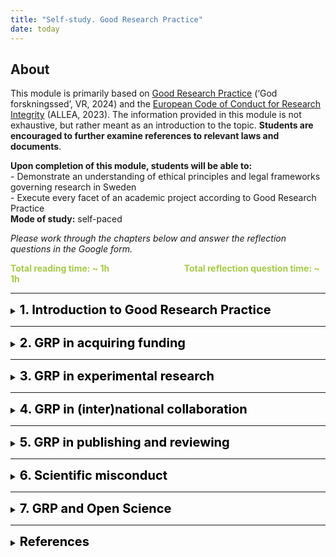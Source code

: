 ```yaml
---
title: "Self-study. Good Research Practice"
date: today
---
```



::: {.callout-note icon=false}

## About

This module is primarily based on [Good Research Practice](https://www.vr.se/uppdrag/etik/god-forskningssed---ny-utgava.html) ('God forskningssed', VR, 2024) and the [European Code of Conduct for Research Integrity](https://allea.org/wp-content/uploads/2023/06/European-Code-of-Conduct-Revised-Edition-2023.pdf) (ALLEA, 2023). The information provided in this module is not exhaustive, but rather meant as an introduction to the topic. **Students are encouraged to further examine references to relevant laws and documents**. 

**Upon completion of this module, students will be able to:**   
- Demonstrate an understanding of ethical principles and legal frameworks governing research in Sweden  
- Execute every facet of an academic project according to Good Research Practice     
**Mode of study:** self-paced  

*Please work through the chapters below and answer the reflection questions in the Google form.* 
  
<span style="color: #A7C947;">**Total reading time: ~ 1h  <span>&nbsp;&nbsp;&nbsp;&nbsp;&nbsp;&nbsp;&nbsp;&nbsp;&nbsp;&nbsp;&nbsp;&nbsp;&nbsp;&nbsp;&nbsp;&nbsp;&nbsp;&nbsp;&nbsp;&nbsp;&nbsp;&nbsp;&nbsp;&nbsp;&nbsp;&nbsp;&nbsp;&nbsp;&nbsp;&nbsp;&nbsp;&nbsp;&nbsp;&nbsp;</span> Total reflection question time: ~ 1h ** </span>


:::  

---  
  
<details>
<summary><span style="font-size: 20px; font-weight: bold; color: black;">1.	Introduction to Good Research Practice</span></summary>
<br> 
<span style="color: #A7C947;">**Reading time: 5 min  <span>&nbsp;&nbsp;&nbsp;&nbsp;&nbsp;&nbsp;&nbsp;&nbsp;&nbsp;&nbsp;&nbsp;&nbsp;&nbsp;&nbsp;&nbsp;&nbsp;&nbsp;&nbsp;&nbsp;&nbsp;&nbsp;&nbsp;&nbsp;&nbsp;&nbsp;&nbsp;&nbsp;&nbsp;&nbsp;&nbsp;&nbsp;&nbsp;&nbsp;&nbsp;</span> Reflection question #: 1, 2** </span>

Good research practice (GRP) is defined as “**the collective ethical criteria on how good research should be conducted**” [(VR, 2024)](https://www.vr.se/uppdrag/etik/god-forskningssed---ny-utgava.html), and encompasses a range of ethical standards and guidelines that govern the conduct of research across disciplines. Adhering to GRP while conducting research is crucial, as it ensures the credibility and reliability of research findings, fosters the public’s trust in science, upholds the ethical treatment of research subjects, and respects the broader societal impact of scholarly work. Thus, conducting high quality research requires adherence to GRP [(VR, 2024)](https://www.vr.se/uppdrag/etik/god-forskningssed---ny-utgava.html).

In Sweden, the responsibility of researchers to follow GRP is enshrined in **national legislation**, such as:  

- [Law 2019:504. the Act on Responsibility for Good Research Practice and the Examination of Research Misconduct ('lagen om ansvar för god forskningssed och prövning av oredlighet i forskning')](https://www.riksdagen.se/sv/dokument-och-lagar/dokument/svensk-forfattningssamling/lag-2019504-om-ansvar-for-god-forskningssed-och_sfs-2019-504/)  

Swedish researchers must also comply with a set of **well-established research integrity and ethics guidelines**, most notably:  

- [Good Research Practice ('God Forskningssed')](https://www.vr.se/uppdrag/etik/god-forskningssed---ny-utgava.html)  
- [The European Code of Conduct for Research Integrity](https://allea.org/wp-content/uploads/2023/06/European-Code-of-Conduct-Revised-Edition-2023.pdf)  

and also **documents** such as:  

- [the Declaration of Helsinki](https://www.wma.net/policies-post/wma-declaration-of-helsinki/)  
- [the Nagoya Protocol](https://www.cbd.int/abs/text/default.shtml)

Finally, many research institutions have formulated **codes of conducts** they expect all employees to adhere to, for example:  

- [SciLifeLabs code of conduct](https://www.scilifelab.se/code-of-conduct/)   

**Adhering to GRP as a researcher means not only refraining from violating these laws and guidelines, but also practicing research with a keen awareness of applicable regulations, as well as relying on personal moral judgement.**   

<img src="img/GRPQ1.png" alt="Q1" height="70">  


The responsibility for upholding GRP is shared by all actors in research performing organizations. On a higher level, it is up to the research performing organization to create a good research environment, for example by ([SUHF, 2023](https://suhf.se/app/uploads/2023/09/REK-2020-3-REV-Vagledning-for-larosatens-arbete-med-att-forebygga-hantera-och-folja-upp-misstankar-om-avvikelser-fran-god-forskningssed-REVIDERAD-2023.pdf)): 

-	Training and mentoring in GRP 
-	Supporting functions (e.g. by producing guidelines)
-	Infrastructure and (technical) support (e.g. by setting up clear procedures)
-	Incentive structures (e.g. by rewarding adherence to GRP) 

It is also the responsibility of the research performing organization to ensure academic freedom for individual researchers, a protection that is enshrined in Swedish law ([Law 1992:1434. The higher education act ('Högskolelag')](https://www.riksdagen.se/sv/dokument-och-lagar/dokument/svensk-forfattningssamling/hogskolelag-19921434_sfs-1992-1434/)). However, this academic freedom comes with the responsibility for individual researchers to uphold research integrity ([Section 4 of Law 2019:504](https://www.riksdagen.se/sv/dokument-och-lagar/dokument/svensk-forfattningssamling/lag-2019504-om-ansvar-for-god-forskningssed-och_sfs-2019-504/)). GRP is not uniform across all fields; ethical considerations and legal requirements may vary depending on the subject area. **It is thus the researchers own responsibility to ensure familiarity with regulations and guidelines, continuously update knowledge when changes occur, and understand how these principles are applied in specific research areas.**   
   
<img src="img/GRPQ2.png" alt="Q1" height="70">    
  
You as a researcher must have:   
  
-	good knowledge of the framework and starting points for GRP  
-	the ability to apply principles and rules in practice and with regard to various legitimate interests and demands   
-	good professional judgement   
-	good research habits   
-	the ability to resist temptations and undue influence   
-	the ability to handle ethical challenges  

  
*The following chapters will outline how to follow GRP throughout an academic project, from acquiring funding, to the experimental phase, to collaborating (inter)nationally, to publishing and reviewing. Chapter 6 covers research misconduct and outlines the procedure following a misconduct accusation, and final Chapter 7 delves in to how GRP relates to Open Science principles* 
</details>
  
---    
  
<details>
<summary><span style="font-size: 20px; font-weight: bold; color: black;">2. GRP in acquiring funding</span></summary>
<br> 
<span style="color: #A7C947;">**Reading time: 2 min  <span>&nbsp;&nbsp;&nbsp;&nbsp;&nbsp;&nbsp;&nbsp;&nbsp;&nbsp;&nbsp;&nbsp;&nbsp;&nbsp;&nbsp;&nbsp;&nbsp;&nbsp;&nbsp;&nbsp;&nbsp;&nbsp;&nbsp;&nbsp;&nbsp;&nbsp;&nbsp;&nbsp;&nbsp;&nbsp;&nbsp;&nbsp;&nbsp;&nbsp;&nbsp;</span> Reflection question #: 3** </span>  
  
GRP extends to the **responsible and ethical use of research funding and resources**. Researchers must strive to:  

- maximize the value of research while minimizing waste of time and resources      
- avoid unnecessary harm, risk, or suffering  

Funding applications should clearly demonstrate how the proposed research has the potential to generate valuable knowledge and/or societal benefit. Conducting research with no such potential is inconsistent with GRP.  
  
<img src="img/GRPQ3.png" alt="Q1" height="70">    
      
When applying for grants, such as those offered by e.g. [the Swedish Research Council (Vetenskapsrådet)](https://www.vr.se), [Horizon Europe](https://research-and-innovation.ec.europa.eu/funding/funding-opportunities/funding-programmes-and-open-calls/horizon-europe_en), and [the ERC](https://erc.europa.eu/apply-grant), researchers must reflect on ethical aspects early in the planning phase of their projects. Applications must address both **legal requirements** and **broader ethical considerations**. This includes:  

- identifying potential ethical challenges
- describing how ethical issues will be managed
- describing how compliance with relevant regulations will be ensured
- justifying why the research should be conducted   

See e.g. [VR 'Conducting ethical research'](https://www.vr.se/english/applying-for-funding/requirements-terms-and-conditions/conducting-ethical-research.html), [Horizon Europe 'Ethics self-assessment guide'](https://ec.europa.eu/info/funding-tenders/opportunities/docs/2021-2027/common/guidance/how-to-complete-your-ethics-self-assessment_en.pdf), and [ERC 'Ethics guidance'](https://erc.europa.eu/manage-your-project/ethics-guidance) for requirements surrounding ethical reflections in grant proposals.     
  
**In summary: adherence to ethical standards in funding applications is essential for fostering trust and accountability in research. By addressing ethical issues transparently and comprehensively, researchers contribute to the responsible use of funding and uphold the integrity of the research process.** 
    
</details>  
  
---  

<details>
<summary><span style="font-size: 20px; font-weight: bold; color: black;">3. GRP in experimental research </span></summary>
<br>
<span style="color: #A7C947;">**Reading time: 15 min  <span>&nbsp;&nbsp;&nbsp;&nbsp;&nbsp;&nbsp;&nbsp;&nbsp;&nbsp;&nbsp;&nbsp;&nbsp;&nbsp;&nbsp;&nbsp;&nbsp;&nbsp;&nbsp;&nbsp;&nbsp;&nbsp;&nbsp;&nbsp;&nbsp;&nbsp;&nbsp;&nbsp;&nbsp;&nbsp;&nbsp;&nbsp;&nbsp;&nbsp;&nbsp;</span> Reflection question #: 4, 5** </span> 
<br>  

Conducting experiments ethically and responsibly is a cornerstone of GRP. The [ALLEA Code](https://allea.org/wp-content/uploads/2023/06/European-Code-of-Conduct-Revised-Edition-2023.pdf) specifies **four fundamental principles** as the basis for how all research -regardless of discipline- should be conducted: 

- **Reliability** in ensuring the quality of research, reflected in the design, methodology, analysis, and use of resources  
- **Honesty** in developing, undertaking, reviewing, reporting, and communicating research in a transparent, fair, full, and unbiased way  
- **Respect** for colleagues, research participants, research subjects, society, ecosystems, cultural heritage, and the environment  
- **Accountability** for the research from idea to publication, for its management and organisation, for training, supervision, and mentoring, and for its wider societal impacts  
  
<img src="img/GRPQ4.png" alt="Q1" height="70">  
   
When conducting research according to these fundamental principles, researchers must always balance various **legitimate interests** ([VR, 2024](https://www.vr.se/uppdrag/etik/god-forskningssed---ny-utgava.html)):   
  
-	the pursuit of valuable knowledge  
-	the protection of those affected by research  
-	the promotion of openness and transparency  
-	the maintenance of trust in the research process   
  
Among these, the protection interest - safeguarding the health, safety, and well-being of not only research participants, but everyone who is affected by research in various ways - **ALWAYS** take precedence over all other considerations.   
Direct risks associated with research include physical interventions (e.g., surgical procedures, drug administration), methods causing psychological distress, and improper handling of sensitive materials or information. **All researchers must be aware of these risks and mitigate them in any way possible.** 
  
<img src="img/GRPQ5.png" alt="Q1" height="70">  
  

*Apart from these general foundations of GPR in conducting research, there are several special areas of ethical interest, that will be discussed in the following subchapters.* 


<details>
<summary><span style="font-size: 18px; font-weight: bold; color: #491F53;">Research involving humans</span></summary>   
     
Research involving humans can take various forms, such as interviews, observations, interventions, experiments, or the collection and processing of data (e.g. personal data). Regardless of its nature, **all such research must strictly adhere to ethical principles and undergo some form of ethical review**. 

A fundamental framework for ethical considerations in research involving humans is based on the **four principles of medical ethics**:  


1. To do good  
2. To do no harm   
3. To respect self-determination (autonomy, informed consent)  
4. To uphold justice

  
Further essential guidelines for conducting ethical human research are provided in [the Declaration of Helsinki](https://www.wma.net/policies-post/wma-declaration-of-helsinki/) and the [Swedish Ethical Review Act](https://www.riksdagen.se/sv/dokument-och-lagar/dokument/svensk-forfattningssamling/lag-2003460-om-etikprovning-av-forskning-som_sfs-2003-460/) (2003:460 'Om etikprövning av forskning som avser människor'). 

Clinical studies in Sweden are regulated under [EU Regulation 536/2014](https://eur-lex.europa.eu/legal-content/EN/TXT/?uri=CELEX:02014R0536-20221205). Clinical studies funded by certain agencies (e.g. VR) must be registered in public study registries or databases, such as [ClinicalTrials.gov](https://clinicaltrials.gov) or [Researchweb](https://www.researchweb.org/is). Additionally, clinical research projects that involve exposing participants to ionizing radiation require approval from a local radiation protection committee, in accordance with the Swedish Radiation Safety Authority’s regulations (‘Strålsäkerhetsmyndigheten’, [SSMFS 2018:1](https://www.stralsakerhetsmyndigheten.se/publikationer/foreskrifter/ssmfs-2018/ssmfs-20181/)). 

For other studies involving humans, researchers must seek ethical approval from the [Swedish Ethical Review Authority](https://etikprovningsmyndigheten.se) ('Etikprövningsmyndigheten'). The Ethical Review Authority has provided [an overview](https://etikprovningsmyndigheten.se/wp-content/uploads/2023/12/Vagledning-om-etikprovning-EPM.pdf) of relevant legislation, how it should be applied when planning and conducting research involving humans, and for what kind of research ethical permission needs to be sought. If The Ethical Review Authority issues an unfavorable decision, it can be appealed to the [Ethics Review Appeals Board](https://www.onep.se/en/) ('Överklagandenämnden för etikprövning'). 

To gain access to human samples for research, not only an approved ethics application is required, but also a [biobank application](https://biobanksverige.se) in accordance with the [Biobank Act](https://www.riksdagen.se/sv/dokument-och-lagar/dokument/svensk-forfattningssamling/biobankslag-202338_sfs-2023-38/) (2023:38, 'Biobankslag').
 
</details>  

<details>
<summary><span style="font-size: 18px; font-weight: bold; color: #491F53;">Research involving animals</span></summary>    
  
Research involving laboratory animals is regulated by multiple guidelines that researchers must adhere to, including:  
- [the Animal Welfare Act](https://www.riksdagen.se/sv/dokument-och-lagar/dokument/svensk-forfattningssamling/djurskyddslag-20181192_sfs-2018-1192/) (2018:1192 ‘Djurskyddslag’)  
- [the Animal Welfare Ordinance](https://www.riksdagen.se/sv/dokument-och-lagar/dokument/svensk-forfattningssamling/djurskyddsforordning-201966_sfs-2019-66/) (2019:66, ‘Djurskyddsförordning’)  
- [regulations from the Swedish Board of Agriculture](https://lagen.nu/sjvfs/2019:9) (SJVFS 2019:9)  
Only animals specifically bred for research purposes (destination breeding) are permitted for use.  
   
Before conducting animal experiments, researchers are required to obtain **ethical approval** from a regional **animal experimentation ethics committee**, via submitting an application at an [e-service](https://jordbruksverket.se/e-tjanster-databaser-och-appar/e-tjanster-och-databaser-djur/etiskt-godkannande-av-djurforsok) provided by the Swedish Board of Agriculture (Jordbruksverket). Upon obtainment of a license, experiments may only be executed by staff/researchers that have the **necessary formal training** in Laboratory Animal Science (LAS).  
  
As outlined by the [Swedish 3R center](https://jordbruksverket.se/djur/ovriga-djur/forsoksdjur-och-djurforsok/sveriges-3r-center), experiments involving animals must comply with the 3Rs principle:  
  
-	**Replace** animal use where possible  
-	**Reduce** the number of animals used  
-	**Refine** methods to minimize suffering  
  
Researchers must design experiments to ensure animal welfare. The international [PREPARE](https://norecopa.no/PREPARE) and [ARRIVE](https://arriveguidelines.org) guidelines are useful resources for planning, designing, and conducting animal experiments according to GRP.   

</details>  

<details>
<summary><span style="font-size: 18px; font-weight: bold; color: #491F53;">Genetic engineering</span></summary>   
For research involving genetic engineering, adherence to stringent safety, ethical, and environmental standards is needed. Relevant Swedish laws include:  

-	[2006:351 on Genetic Integrity etc. ](https://www.riksdagen.se/sv/dokument-och-lagar/dokument/svensk-forfattningssamling/lag-2006351-om-genetisk-integritet-m.m_sfs-2006-351/) 'Om genetisk integritet m.m.'  
-	[2002:1086 on the Release of Genetically Modified Organisms into the Environment](https://www.riksdagen.se/sv/dokument-och-lagar/dokument/svensk-forfattningssamling/forordning-20021086-om-utsattning-av-genetiskt_sfs-2002-1086/) 'Om utsättning av genetiskt modifierade organismer i miljön'   
-	[2000:271 on the Contained Use of Genetically Modified Organisms](https://www.riksdagen.se/sv/dokument-och-lagar/dokument/svensk-forfattningssamling/forordning-2000271-om-innesluten-anvandning-av_sfs-2000-271/) 'Om innesluten användning av genetiskt modifierade organismer'
-	[DS2000:61 the Swedish Environmental Code](https://www.government.se/legal-documents/2000/08/ds-200061/) 
  
See the [Swedish Board of Agriculture](https://jordbruksverket.se/languages/english/swedish-board-of-agriculture) ('Jordbruksverket'), the [Medical Products Agency](https://www.lakemedelsverket.se/en) ('Läkemedelsverket'), [the Swedish Work Environment Authority](https://www.av.se/om-oss/) ('Arbetsmiljöverket'), the [Gene Technology Advisory Board](https://www.genteknik.se) ('Gentekniknämnden') and the [National Council on Medical Ethics](https://smer.se/en/english-start/) ('Statens medicinsk-etiska råd') for more information. 

</details> 
<details>
<summary><span style="font-size: 18px; font-weight: bold; color: #491F53;">Development/use of certain types of technology</span></summary>     
The development and application of certain technologies come with specific risks and ethical challenges. A common issue with emerging technologies is that their **rapid advancement and dissemination can sometimes overshadow important ethical discussions**. Therefore, researchers involved in developing new technologies should carefully consider additional ethical questions, as outlined in [VR, 2024](https://www.vr.se/uppdrag/etik/god-forskningssed---ny-utgava.html).

</details> 

<details>
<summary><span style="font-size: 18px; font-weight: bold; color: #491F53;">Dual-use items</span></summary>     
Products, technology and information that can have both **civilian and military** uses are called dual-use items, or ‘produkter med dubbla användningsområden’ (PDA). To prevent **misuse** of these items, compliance with European ([EU 2021/821](https://eur-lex.europa.eu/eli/reg/2021/821/oj/eng), [EU 2021/1700](https://eur-lex.europa.eu/eli/reco/2021/1700/oj/eng)) and Swedish ([Act 2000:1064](https://www.riksdagen.se/sv/dokument-och-lagar/dokument/svensk-forfattningssamling/lag-20001064-om-kontroll-av-produkter-med_sfs-2000-1064/)) research and export rules is crucial, outlined further by the [Inspectorate for Strategic Products](https://isp.se/eng) (Inspektionen för strategiska produkter).
</details> 


<details>
<summary><span style="font-size: 18px; font-weight: bold; color: #491F53;">Artificial intelligence</span></summary>  
When using AI tools, researchers must consider privacy, confidentiality, and intellectual property rights, particularly when handling sensitive or personal data. Within the EU, AI usage is regulated by specific [legislation](https://eur-lex.europa.eu/legal-content/EN/TXT/HTML/?uri=OJ:L_202401689), and the European Commission has issued [guidelines](https://research-and-innovation.ec.europa.eu/news/all-research-and-innovation-news/guidelines-responsible-use-generative-ai-research-developed-european-research-area-forum-2024-03-20_en) on AI ethics and responsible use in research. 
To ensure ethical compliance, researchers should follow data protection laws and adhere to established guidelines when integrating AI into their work.

</details>  

<details>
<summary><span style="font-size: 18px; font-weight: bold; color: #491F53;">Processing of personal data (GDPR)</span></summary>  
The processing of personal data in research is governed by [GDPR](https://eur-lex.europa.eu/eli/reg/2016/679/oj/eng) (2016/679 EU Data Protection Regulation) and related [national regulations](https://www.riksdagen.se/sv/dokument-och-lagar/dokument/svensk-forfattningssamling/lag-2018218-med-kompletterande-bestammelser_sfs-2018-218/) (2018:218 Supplementary provisions to the EU General Data Protection Regulation, ‘Kompletterande bestämmelser till EU:s dataskyddsförordning’).  
Researchers are required to register projects in which personal data are processed with the university’s data protection officer (‘dataskyddsombud’). **Personal data includes any information that can be traced back to a living individual, even if identification requires additional data such as a code key, text material, or an audio recording**.    
In addition to the fundamental principles outlined in Article 5 of the GDPR, specific requirements govern how personal data may be processed in research to protect the rights and freedoms of individuals, as stated in Article 89.1. If the research involves sensitive personal data or data related to legal violations, special rules apply, and researchers must obtain approval under the [Swedish Ethical Review Act](https://www.riksdagen.se/sv/dokument-och-lagar/dokument/svensk-forfattningssamling/lag-2003460-om-etikprovning-av-forskning-som_sfs-2003-460/) before starting their work.

</details>  
</details>  
---    

<details>
<summary><span style="font-size: 20px; font-weight: bold; color: black;">4. GRP in (inter)national collaboration </span></summary>  
<br> 
<span style="color: #A7C947;">**Reading time: 5 min  <span>&nbsp;&nbsp;&nbsp;&nbsp;&nbsp;&nbsp;&nbsp;&nbsp;&nbsp;&nbsp;&nbsp;&nbsp;&nbsp;&nbsp;&nbsp;&nbsp;&nbsp;&nbsp;&nbsp;&nbsp;&nbsp;&nbsp;&nbsp;&nbsp;&nbsp;&nbsp;&nbsp;&nbsp;&nbsp;&nbsp;&nbsp;&nbsp;&nbsp;&nbsp;</span> Reflection question #: 6, 7** </span> 
<br>  
In academia, collaborations with both fellow researchers and external actors are essential for generating ideas, fostering creativity, and driving innovation. Adhering to GRP in a collaborative environment is crucial to ensure transparency, ethical conduct, professionalism, and compliance with relevant laws and guidelines.
  
*The subchapters below offers guidance on how to adhere to GRP in collaborative research efforts.*

<details>
<summary><span style="font-size: 18px; font-weight: bold; color: #491F53;">Collaboration with non-academic actors in society</span></summary>   
 Researchers in a wide variety of fields collaborate with non-academic societal actors, such as governments, businesses, and NGOs, to:
   
  - address complex societal challenges    
  - co-create knowledge    
  - develop innovative solutions  
  - ensure that research outcomes have practical applications and tangible benefits for communities, industries, and policymakers  

**These collaborations with societal actors require special attention to ensure**:  

  -	A clear division of responsibilities  
  -	Monitoring how research affects operations of the involved organizations beyond the primary research object  
  -	Sensitivity to power imbalances or conflicts that could affect the research or stakeholders 

<img src="img/GRPQ6.png" alt="Q1" height="70">   
  
</details>     

<details>
<summary><span style="font-size: 18px; font-weight: bold; color: #491F53;">International collaboration</span></summary>    
  
In addition to collaborating with societal actors, many researchers collaborate internationally to exchange knowledge and/or material. Research conducted across borders requires adherence to regulations of **all involved countries**, as well as a nuanced understanding of cultural, political, and economic differences. In order to ensure **“responsible internationalization”** (see [STINT](https://www.stint.se/wp-content/uploads/2022/09/STINT_Ansvarsfull-internation_web.pdf) for more information), researchers and research performing organizations must: 

1.	Identify and apply relevant ethical principles and regulations for each collaboration, ensuring proper planning in accordance with these standards.  

2.	Avoid so called “ethical dumping”, ensuring research outside Sweden respects Swedish ethical guidelines even when local regulations are more permissive, thereby protecting humans, animals, and the environment.  

3.	Clearly define issues of ownership and responsibility for material (including data), and how participants' intellectual property rights will be protected.  

4.	Establish mechanisms to address conflicts and deviations from GRP.  

For guidance on ethical issues in international collaborations, the Association of Swedish Higher Education Institutions (SUHF) has developed a [checklist](https://suhf.se/app/uploads/2023/04/SUHF-Checklist-Global-Responsible-Engagement-REC.-2023-4-230411-REVISED.pdf), and researchers are further encouraged to apply the [TRUST code](https://www.globalcodeofconduct.org/wp-content/uploads/2023/06/The_TRUST_Code.pdf) to ensure equitable global research partnerships. 
  
<img src="img/GRPQ7.png" alt="Q1" height="70">    
  
When using genetic resources or traditional knowledge from abroad, compliance with [the Nagoya Protocol](https://www.cbd.int/abs/text/default.shtml), [EU Access and Benefit Sharing Regulation](https://eur-lex.europa.eu/legal-content/EN/TXT/PDF/?uri=CELEX:32014R0511), and national laws is mandatory, and adherence to the [CARE principles](https://www.gida-global.org/care) when governing indigenous data is expected. Researchers must document and verify access under the supplier country's rules, using tools like the [EU DECLARE](https://www.naturvardsverket.se/4ac4da/contentassets/09859c1d752d445ab59f06c0544fe6e0/question-and-answer-users.pdf) platform for due diligence. For more information, see [Naturvårdsverket](https://www.naturvardsverket.se/vagledning-och-stod/arter-och-artskydd/genetiska-resurser-nagoyaprotokollet/).   

**All together, these practices foster responsible research that respects global ethical standards and promotes trust across borders.**
</details>  

</details>   

---    

<details>
<summary><span style="font-size: 20px; font-weight: bold; color: black;">5. GRP in publishing and reviewing </span></summary> 
<br> 
<span style="color: #A7C947;">**Reading time: 7 min  <span>&nbsp;&nbsp;&nbsp;&nbsp;&nbsp;&nbsp;&nbsp;&nbsp;&nbsp;&nbsp;&nbsp;&nbsp;&nbsp;&nbsp;&nbsp;&nbsp;&nbsp;&nbsp;&nbsp;&nbsp;&nbsp;&nbsp;&nbsp;&nbsp;&nbsp;&nbsp;&nbsp;&nbsp;&nbsp;&nbsp;&nbsp;&nbsp;&nbsp;&nbsp;</span> Reflection question #: 8, 9** </span> 
<br>  
<details>
<summary><span style="font-size: 18px; font-weight: bold; color: #491F53;">Writing</span></summary>
The scientific publication is often the primary form in which research results are communicated. Ensuring transparency, honesty, and responsibility in publishing and other forms of scientific communication is thus pivotal.
According to [VR (2024)](https://www.vr.se/uppdrag/etik/god-forskningssed---ny-utgava.html), GRP in scientific publishing entails:   

-	Presenting data, methods, results and interpretations in an **open, honest, transparent and correct** manner, while meeting the interest in protection and legitimate demands for confidentiality  
-	clearly reporting **study robustness**, assumptions and values, **sources of error** and remaining uncertainties and knowledge gaps   
-	referring and **citing clearly and correctly**, in accordance with the standard that applies to the research area   
-	openly reporting any **conflicts of interest**, financial support and dependencies   
-	preventing the dissemination and use of **incorrect results** or **misleading information**  
</details>  

<details>
<summary><span style="font-size: 18px; font-weight: bold; color: #491F53;">Authorship</span></summary>
During manuscript writing, questions surrounding authorship often cause friction. The [Vancouver recommendations](https://www.icmje.org/icmje-recommendations.pdf) provide a framework of criteria on what constitutes a contribution sufficient to warrant co-authorship, namely:

1. Substantial contributions to the conception or design of the work; or the acquisition, analysis, or interpretation of data for the work; AND   
2. Drafting the work or reviewing it critically for important intellectual content; AND  
3. Final approval of the version to be published; AND  
4. Agreement to be accountable for all aspects of the work in ensuring that questions related to the accuracy or integrity of any part of the work are appropriately investigated and resolved   
  
<img src="img/GRPQ8.png" alt="Q1" height="70">    
   
If AI tools are used to generate text or content, this **must always be disclosed**, and researchers must ensure the reliability of such contributions.  
</details>   
  
<details> 
<summary><span style="font-size: 18px; font-weight: bold; color: #491F53;">Journal selection</span></summary>
When approaching journals, researchers should only engage with those that adhere to **rigorous, established peer-review standards**, avoiding those that violate these requirements. Researchers shall also ensure that their work is made accessible to peers and the public **promptly**, however respecting legitimate delays (e.g., patents).  
</details>  

<details> 
<summary><span style="font-size: 18px; font-weight: bold; color: #491F53;">Peer review</span></summary>
When reviewing manuscripts from peers, researchers must commit to ethical practices as outlined in the Committee on Publication Ethics (COPE) [ethical guidelines](https://web.sciedu.ca/images/COPE/Ethical_Guidelines_For_Peer_Reviewers_2.pdf), and must primarily ensure that:   

-	their review is honest  
-	their assessment is well-founded  
-	they report any conflicts of interest  
-	they refrain from participating in both the process and decisions when there is a risk of undue influence  
  
<img src="img/GRPQ9.png" alt="Q1" height="70">    
   
Researchers must also counteract publication bias by ensuring valuable findings are published, regardless of whether results indicate confirmation or rejection of the initial hypothesis.  
</details>  

</details>   
  
---   

<details>
<summary><span style="font-size: 20px; font-weight: bold; color: black;">6. Scientific misconduct </span></summary>  
<br> 
<span style="color: #A7C947;">**Reading time: 10 min  <span>&nbsp;&nbsp;&nbsp;&nbsp;&nbsp;&nbsp;&nbsp;&nbsp;&nbsp;&nbsp;&nbsp;&nbsp;&nbsp;&nbsp;&nbsp;&nbsp;&nbsp;&nbsp;&nbsp;&nbsp;&nbsp;&nbsp;&nbsp;&nbsp;&nbsp;&nbsp;&nbsp;&nbsp;&nbsp;&nbsp;&nbsp;&nbsp;&nbsp;&nbsp;</span> Reflection question #: 10, 11** </span> 
<br>  

Adhering to GRP is vital for **producing credible research, maintaining public trust, ensuring ethical integrity, and practicing societal responsibility**, yet various factors can lead researchers to deviate from the laws, guidelines and principles outlined in chapters 1-5 of this module. Within the scientific community, several elements increase the likelihood that researchers deviate from GRP. An example is the element of **competition** in research, which can pressure researchers to compromise on GRP. In addition, **evaluation systems** that rely heavily on quantitative indicators (e.g., number of publications, citation counts) can incentivize shortcuts. **Understanding these factors contributing to deviations from GRP, and how to mitigate them, is pivotal.** 
  
<img src="img/GRPQ10.png" alt="Q1" height="70">    
   
In some instances, causes for deviations from GRP can be reasonably unintentional and benign, such as: 

-	Ignorance: Lack of awareness of ethical research practices  
-	Negligence: Carelessness in methodology or reporting  
-	Stress and Pressure: High expectations, deadlines, or resource limitations  
-	Poor Research Habits: Developing methods or attitudes inconsistent with ethical guidelines  

In other more severe cases, researchers might deliberately bypass ethical practices to manipulate outcomes.

*The following subchapters will explore various types of GRP breaches and the procedures for addressing suspected misconduct in Sweden.*

<details> 
<summary><span style="font-size: 18px; font-weight: bold; color: #491F53;">Types of misconduct</span></summary>
In section 2 of [Act 2019:504](https://www.riksdagen.se/sv/dokument-och-lagar/dokument/svensk-forfattningssamling/lag-2019504-om-ansvar-for-god-forskningssed-och_sfs-2019-504/), research misconduct is defined as:  
  
“*a serious deviation from good research practice in the form of fabrication, falsification or plagiarism committed intentionally or through gross negligence in the planning, implementation or reporting of research*”  

The core types of research misconduct (fabrication, falsification, and plagiarism (FFP)) are defined as follows:

1.	Fabrication: Creating false data or results and presenting them as real.
2.	Falsification: Manipulating materials, equipment, processes, or data to misrepresent the research. Includes changing, omitting or suppressing data without justification.
3.	Plagiarism: Using another person's ideas, processes, results, or words without proper attribution, thus violating intellectual property rights.
  
While fabrication and falsification always (in principle) constitute serious breaches of GRP and are thus classified as **misconduct**, a minor occurrence of plagiarism might not be considered a serious breach if done unintentional or not through gross negligence. 

In addition to FFP, there are a wide variety of scenarios that constitute smaller breaches of GRP. Below are examples of some (but not all) of these scenarios:   
  
-	Failing to verify sources or data adequately  
-	Conducting insufficient experiments to ensure reliability  
-	Misattributing authorship in publications  
-	Reusing one’s own prior work without proper acknowledgment  
-	Presenting results inaccurately or incompletely  
-	Concealing AI use in content creation  
-	Refusing to share results without valid reasons  
-	Misrepresenting statistical significance  
-	Hindering the research efforts of peers  
  
<img src="img/GRPQ11.png" alt="Q1" height="70">    
   
</details>   
   
<details> 
<summary><span style="font-size: 18px; font-weight: bold; color: #491F53;">Procedures for handling suspicions of misconduct</span></summary>

As per [Act 2019:504](https://www.riksdagen.se/sv/dokument-och-lagar/dokument/svensk-forfattningssamling/lag-2019504-om-ansvar-for-god-forskningssed-och_sfs-2019-504/), suspected misconduct fitting the legal definition (FFP) is handled by the [National Board for the Assessment of Research Misconduct (Npof)](https://npof.se/en/) (Nämnden för prövning av oredlighet i forskning). Cases outside Npof’s jurisdiction (i.e., deviations from GRP that don’t fit the definition of research misconduct) are managed by the researcher’s institution, such as a university, following the [Higher Education Ordinance (1993:100)](https://www.riksdagen.se/sv/dokument-och-lagar/dokument/svensk-forfattningssamling/hogskoleforordning-1993100_sfs-1993-100/) (Högskoleförordningen). Institutions are required to establish clear guidelines for such examinations according to [recommendations from SUHF](https://suhf.se/app/uploads/2023/09/REK-2020-3-REV-Vagledning-for-larosatens-arbete-med-att-forebygga-hantera-och-folja-upp-misstankar-om-avvikelser-fran-god-forskningssed-REVIDERAD-2023.pdf).   
  
There are three ways in which a report of suspicion of misconduct can be initiated at Npof:

-	Through a submission from a research performing organization
-	Through a direct notification from an individual 
-	On Npofs initiative based on its own observations

[Act 2021:890](https://www.riksdagen.se/sv/dokument-och-lagar/dokument/svensk-forfattningssamling/lag-2021890-om-skydd-for-personer-som_sfs-2021-890/) on whistleblower protection ensures safeguards for those reporting suspected misconduct. Further guidance is available in the [Whistleblower Protection Handbook](https://zenodo.org/records/8192478).

After a case has been investigated according to [procedure](https://npof.se/en/research-misconduct/provningsprocess-en/) at Npof or a higher education institution, a decision on a deviation from GRP can have various consequences for the researcher, such as: 

- Employment measures:   
  - warnings, salary deductions or dismissal   
- Academic sanctions:   
  - correction or withdrawal of published articles  
  - suspension of grant payments  
  - reclamation of previously received research funding   
  - limitation to the ability of researchers to apply for or receive new grants   
- Legal liability:   
  - reprimands, warnings, injunctions, prohibitions, fines, administrative sanctions
  - imprisonment or fines for criminal offenses (e.g., conducting research without required permits)


In addition, some wider impacts on science and society may be seen, for example: 

- Reduced trust in the research community and public perception of science
- Dissemination of incorrect results and waste of resources
- Harm to people, animals, or the environment due to flawed research outcomes

**All types of research misconduct undermine scientific integrity and trust. Researchers must therefore adhere to ethical standards, avoid intentional or negligent deviations, and maintain transparency and accountability in all aspects of their work.**

</details> 
</details>   
    
---     
  
<details>
<summary><span style="font-size: 20px; font-weight: bold; color: black;">7. GRP and Open Science </span></summary>  
<br> 
<span style="color: #A7C947;">**Reading time: 7 min  <span>&nbsp;&nbsp;&nbsp;&nbsp;&nbsp;&nbsp;&nbsp;&nbsp;&nbsp;&nbsp;&nbsp;&nbsp;&nbsp;&nbsp;&nbsp;&nbsp;&nbsp;&nbsp;&nbsp;&nbsp;&nbsp;&nbsp;&nbsp;&nbsp;&nbsp;&nbsp;&nbsp;&nbsp;&nbsp;&nbsp;&nbsp;&nbsp;&nbsp;&nbsp;</span> Reflection question #: 12,13** </span> 
<br>  
<details> 
<summary><span style="font-size: 18px; font-weight: bold; color: #491F53;">Why Open Science</span></summary>
Openness in science, specifically referring to the practice of **openly sharing methods, protocols, data, results, publications, and educational materials**, can help promote various aspects of GRP by:

- enhancing research quality by encouraging peer review and reducing errors  
- building public trust and accountability in scientific work  
- minimizing publication bias and unnecessary repetition of studies  
- facilitating more effective collaborations and resource utilization  
  
For these reasons, GRP encourages researchers to provide other researchers and the public with as much insight into their work as possible. To ensure respect for and protection of individuals, this approach adheres to the principle of *"as open as possible, as closed as necessary"*.
  
<img src="img/GRPQ12.png" alt="Q1" height="70">    
   
</details> 

<details> 
<summary><span style="font-size: 18px; font-weight: bold; color: #491F53;">"Allmän handling"</span></summary>
In Sweden, the principle of academic openness is enshrined in [law 1949:105](https://www.riksdagen.se/sv/dokument-och-lagar/dokument/svensk-forfattningssamling/tryckfrihetsforordning-1949105_sfs-1949-105/) (the Freedom of the Press Ordinance (‘Tryckfrihetsförordning’)), which dictates **the public’s (‘allmänhetens’) right to transparency**. In practice this means that **everyone** has the right to access public documents (‘allmänna handlingar’) which are not classified as confidential. ‘Public documents’ are all documents that are received by or prepared at a public authority (e.g. a university, college, or other governmental agency) and stored there, and can include everything from meeting minutes, to databases, to email correspondence, to protocols.   
  
Anyone who requests access to a public document has the right to remain **anonymous** and does not usually have to state **what the document or information will be used for**. If access to a public document is denied by a public authority, individuals can demand a written decision from the authority and appeal it to the Court of Appeal (‘Hovrätt’). The right to access public documents can only be limited by the [Public Access and Secrecy Act](https://www.riksdagen.se/sv/dokument-och-lagar/dokument/svensk-forfattningssamling/offentlighets-och-sekretesslag-2009400_sfs-2009-400/) (2009:400 ‘Offentlighets- och sekretesslag’).
Under the [Archives Act](https://www.riksdagen.se/sv/dokument-och-lagar/dokument/svensk-forfattningssamling/arkivlag-1990782_sfs-1990-782/) (1990:782 'Arkivlag'), research materials classified as public documents must be preserved, organized, and maintained to support public insight, judicial processes, and further research.
</details> 

<details> 
<summary><span style="font-size: 18px; font-weight: bold; color: #491F53;">Data sharing</span></summary>
Data sharing is integral to Open Science, with the aim of making research data as accessible and reusable as possible. In Sweden, a recent law ([Act 2022:818 on the public sector's access to data](https://www.riksdagen.se/sv/dokument-och-lagar/dokument/svensk-forfattningssamling/lag-2022818-om-den-offentliga-sektorns_sfs-2022-818/) ('Om den offentliga sektorns tillgängliggörande av data')) encourages the public sector to make research data openly available. 

When sharing data, researchers should follow the FAIR principles:   
    **F**indable  
    **A**ccessible  
    **I**nteroperable  
    **R**eusable  
      
The Swedish Research council has developed [guidelines](https://www.vr.se/english/mandates/open-science/open-access-to-research-data/support-and-tools-/making-research-data-accessible-and-fair.html) for FAIR data management, as well as a [template](https://www.vr.se/english/applying-for-funding/requirements-terms-and-conditions/producing-a-data-management-plan.html) for the creation of data management plans. 
  
<img src="img/GRPQ13.png" alt="Q1" height="70">    
   
When sharing data, researchers must be mindful that **openness must always be balanced against the need for protection**, especially regarding sensitive data. Law [2009:400](https://www.riksdagen.se/sv/dokument-och-lagar/dokument/svensk-forfattningssamling/offentlighets-och-sekretesslag-2009400_sfs-2009-400) limits how universities and other authorities can share information to ensure confidentiality, which means, among other things, that researchers must manage research information to **minimize risks** and **comply with applicable rules**, and carefully weigh the value of making the information available (the interest in transparency) against the risks (the interest in protection).

When full openness is not possible, GRP describes alternative approaches:  

- Sharing only the data’s metadata 
- Sharing partial data sets
- Sharing only the data’s public information, omitting the confidential part

Information that is deemed confidential should be stored securely for release upon request, after confidentiality review if required.  
  
Other data that do not fall under law [2002:818](https://www.riksdagen.se/sv/dokument-och-lagar/dokument/svensk-forfattningssamling/lag-2022818-om-den-offentliga-sektorns_sfs-2022-818/) include data covered by sole rights, for example according to patent legislation ([1967:837 Patent law](https://www.riksdagen.se/sv/dokument-och-lagar/dokument/svensk-forfattningssamling/patentlag-1967837_sfs-1967-837/)), or that a third party has rights over according to copyright legislation ([1960:729 on Copyright in Literary and Artistic Works](https://www.riksdagen.se/sv/dokument-och-lagar/dokument/svensk-forfattningssamling/lag-1960729-om-upphovsratt-till-litterara-och_sfs-1960-729/)). 

**By embracing openness within the framework of GRP, researchers can foster trust, ensure ethical responsibility, and contribute to scientific progress while safeguarding sensitive information.**

</details> 
</details> 

---   
  
<details>
<summary><span style="font-size: 20px; font-weight: bold; color: black;">References</span></summary>

#### Laws and regulations
- [1949:105. The Freedom of the Press Ordinance](https://www.riksdagen.se/sv/dokument-och-lagar/dokument/svensk-forfattningssamling/tryckfrihetsforordning-1949105_sfs-1949-105/), ‘Tryckfrihetsförordning’, Justitiedepartementet, 1949  
- [1960:729 on Copyright in Literary and Artistic Works](https://www.riksdagen.se/sv/dokument-och-lagar/dokument/svensk-forfattningssamling/lag-1960729-om-upphovsratt-till-litterara-och_sfs-1960-729/), 'Om upphovsrätt till litterära och konstnärliga verk', Justitiedepartementet, 1960  
- [1967:837 Patent law](https://www.riksdagen.se/sv/dokument-och-lagar/dokument/svensk-forfattningssamling/patentlag-1967837_sfs-1967-837/), 'Patentlag', Justitiedepartementet, 1967  
- [1990:782 Archives Act](https://www.riksdagen.se/sv/dokument-och-lagar/dokument/svensk-forfattningssamling/arkivlag-1990782_sfs-1990-782/), 'Arkivlag', Kulturdepartementet, 1990    
- [1992:1434. The Higher Education Act](https://www.riksdagen.se/sv/dokument-och-lagar/dokument/svensk-forfattningssamling/hogskolelag-19921434_sfs-1992-1434/),'Högskolelag', Utbildningsdepartement, 1992     
- [1993:100. Higher Education Ordinance](https://www.riksdagen.se/sv/dokument-och-lagar/dokument/svensk-forfattningssamling/hogskoleforordning-1993100_sfs-1993-100/), 'Högskoleförordning', Utbildningsdepartement, 1993     
-	[2000:271 on the Contained Use of Genetically Modified Organisms](https://www.riksdagen.se/sv/dokument-och-lagar/dokument/svensk-forfattningssamling/forordning-2000271-om-innesluten-anvandning-av_sfs-2000-271/), 'Om innesluten användning av genetiskt modifierade organismer', Klimat- och näringslivsdepartementet, 2000   
- [2000:1064 on the control of dual-use items and technical assistance](https://www.riksdagen.se/sv/dokument-och-lagar/dokument/svensk-forfattningssamling/lag-20001064-om-kontroll-av-produkter-med_sfs-2000-1064/)), 'Om kontroll av produkter med dubbla användningsområden och av tekniskt bistånd', Utrikesdepartementet, 2000  
-	[2002:1086 on the Release of Genetically Modified Organisms into the Environment](https://www.riksdagen.se/sv/dokument-och-lagar/dokument/svensk-forfattningssamling/forordning-20021086-om-utsattning-av-genetiskt_sfs-2002-1086/), 'Om utsättning av genetiskt modifierade organismer i miljön', Klimat- och näringslivsdepartementet, 2002    
- [2003:460 Swedish Ethical Review Act](https://www.riksdagen.se/sv/dokument-och-lagar/dokument/svensk-forfattningssamling/lag-2003460-om-etikprovning-av-forskning-som_sfs-2003-460/), 'Om etikprövning av forskning som avser människor', Utbildningsdepartement, 2003  
- [2006:351 on Genetic Integrity etc.](https://www.riksdagen.se/sv/dokument-och-lagar/dokument/svensk-forfattningssamling/lag-2006351-om-genetisk-integritet-m.m_sfs-2006-351/), 'Om genetisk integritet m.m.', Socialdepartementet, 2006  
- [2009:400 Public Access and Secrecy Act](https://www.riksdagen.se/sv/dokument-och-lagar/dokument/svensk-forfattningssamling/offentlighets-och-sekretesslag-2009400_sfs-2009-400/), ‘Offentlighets- och sekretesslag’, Justitiedepartementet, 2009  
- [2018:218 Supplementary provisions to the EU General Data Protection Regulation](https://www.riksdagen.se/sv/dokument-och-lagar/dokument/svensk-forfattningssamling/lag-2018218-med-kompletterande-bestammelser_sfs-2018-218/), ‘Kompletterande bestämmelser till EU:s dataskyddsförordning’, Justitiedepartementet, 2018  
- [2018:1192 the Animal Welfare Act](https://www.riksdagen.se/sv/dokument-och-lagar/dokument/svensk-forfattningssamling/djurskyddslag-20181192_sfs-2018-1192/),  ‘Djurskyddslag’, Landsbygds- och infrastrukturdepartementet RSL, 2018    
- [2019:66 the Animal Welfare Ordinance](https://www.riksdagen.se/sv/dokument-och-lagar/dokument/svensk-forfattningssamling/djurskyddsforordning-201966_sfs-2019-66/),  ‘Djurskyddsförordning’, Landsbygds- och infrastrukturdepartementet RSL, 2019  
- [2019:504. the Act on Responsibility for Good Research Practice and the Examination of Research Misconduct](https://www.riksdagen.se/sv/dokument-och-lagar/dokument/svensk-forfattningssamling/lag-2019504-om-ansvar-for-god-forskningssed-och_sfs-2019-504/), 'Om ansvar för god forskningssed och prövning av oredlighet i forskning', Utbildningsdepartement, 2019     
- [2021:890. On whistleblower protection](https://www.riksdagen.se/sv/dokument-och-lagar/dokument/svensk-forfattningssamling/lag-2021890-om-skydd-for-personer-som_sfs-2021-890/), 'Om skydd för personer som rapporterar om missförhållanden', Arbetsmarknadsdepartementet ARM, 2021    
- [2022:818 On the Public Sector's Access to Data ](https://www.riksdagen.se/sv/dokument-och-lagar/dokument/svensk-forfattningssamling/lag-2022818-om-den-offentliga-sektorns_sfs-2022-818/), 'Om den offentliga sektorns tillgängliggörande av data', Finansdepartementet, 2022  
- [2023:38 Biobank Act](https://www.riksdagen.se/sv/dokument-och-lagar/dokument/svensk-forfattningssamling/biobankslag-202338_sfs-2023-38/), 'Biobankslag', Socialdepartementet, 2023  
      
- [EU 511/2014 Access and Benefit Sharing Regulation](https://eur-lex.europa.eu/legal-content/EN/TXT/PDF/?uri=CELEX:32014R0511), European Union, 2014
- [EU 536/2014 Clinical trial regulation](https://eur-lex.europa.eu/legal-content/EN/TXT/?uri=CELEX:02014R0536-20221205), European Union, 2014 
- [EU 2016/679 Data Protection Regulation (GDPR)](https://eur-lex.europa.eu/eli/reg/2016/679/oj/eng), European Union, 2016
- [EU 2021/821 setting up a Union regime for the control of exports, brokering, technical assistance, transit and transfer of dual-use items](https://eur-lex.europa.eu/eli/reg/2021/821/oj/eng), European Union, 2021
- [EU 2021/1700 on internal compliance programmes for controls of research involving dual-use items](https://eur-lex.europa.eu/eli/reco/2021/1700/oj/eng), European Union, 2021   
- [EU 2024/1689 laying down harmonised rules on artificial intelligence](https://eur-lex.europa.eu/legal-content/EN/TXT/HTML/?uri=OJ:L_202401689), European Union, 2024 
      
- [SSMFS 2018:1](https://www.stralsakerhetsmyndigheten.se/publikationer/foreskrifter/ssmfs-2018/ssmfs-20181/), 'Om grundläggande bestämmelser för tillståndspliktig verksamhet med joniserande strålning', Strålsäkerhetsmyndigheten, 2018  
- [2019:9 SJVFS regulations and general advice around laboratory animals](https://lagen.nu/sjvfs/2019:9), 'Föreskrifter och allmänna råd om försöksdjur', Jordbruksverket, 2019
- [DS2000:61 the Swedish Environmental Code](https://www.government.se/legal-documents/2000/08/ds-200061/), Klimat- och näringslivsdepartementet, 2015  
  
  
#### Guidelines    
- [The ARRIVE guidelines 2.0: Updated guidelines for reporting animal research](https://arriveguidelines.org/arrive-guidelines). Percie du Sert N, Hurst V, Ahluwalia A, Alam S, Avey MT, Baker M, et al. (2020) *PLOS Biology* 18(7) 
- [CARE Principles for Indigenous Data Governance](https://www.gida-global.org/care). Global Indigenous Data Alliance, 2018
- [COPE Ethical Guidelines for Peer Reviewers](https://web.sciedu.ca/images/COPE/Ethical_Guidelines_For_Peer_Reviewers_2.pdf). COPE Council, 2017
- [the Declaration of Helsinki](https://www.wma.net/policies-post/wma-declaration-of-helsinki/). World Medical Association, 2024   
- [European Code of Conduct for Research Integrity](https://allea.org/wp-content/uploads/2023/06/European-Code-of-Conduct-Revised-Edition-2023.pdf). ALLEA, 2023   
- [Global responsible engagement: checklist](https://suhf.se/app/uploads/2023/04/SUHF-Checklist-Global-Responsible-Engagement-REC.-2023-4-230411-REVISED.pdf). the Association of Swedish Higher Education Institutions (SUHF), 2023
- [Good Research Practice](https://www.vr.se/uppdrag/etik/god-forskningssed---ny-utgava.html). 'God forskningssed', VR, 2024 
- [Guidelines on the responsible use of generative AI in research developed by the European Research Area Forum](https://research-and-innovation.ec.europa.eu/news/all-research-and-innovation-news/guidelines-responsible-use-generative-ai-research-developed-european-research-area-forum-2024-03-20_en). European Commission, 2024
- [Guidance for higher education institutions' work to prevent, manage and follow up on suspected deviations from good research practice](https://suhf.se/app/uploads/2023/09/REK-2020-3-REV-Vagledning-for-larosatens-arbete-med-att-forebygga-hantera-och-folja-upp-misstankar-om-avvikelser-fran-god-forskningssed-REVIDERAD-2023.pdf). 'Vägledning för lärosätens arbete med att förebygga, hantera och följa upp misstankar om avvikelser från god forskningssed', SUHF, 2023  
- [Handbook on Whistleblower protection in research](https://zenodo.org/records/8192478). European Network for Research Integrity Offices (ENRIO), 2023 
- [the Nagoya Protocol](https://www.cbd.int/abs/text/default.shtml). Convention on Biological Diversity, 2010   
- [PREPARE: Guidelines for planning animal research and testing)](https://norecopa.no/PREPARE). Smith, AJ, Clutton, RE, Lilley, E, Hansen KEA, Brattelid, T. (2018) *Laboratory Animals* 52(2):135-141 
- [Recommendations to higher education institutions on how to work with responsible internationalisation](https://www.stint.se/wp-content/uploads/2022/09/STINT_Ansvarsfull-internation_web.pdf). The Swedish Foundation for International Cooperation in Research and Higher Education ('Stiftelsen för internationalisering av högre utbilndning och forskning'), 2022 
- [SciLifeLabs code of conduct](https://www.scilifelab.se/code-of-conduct/). SciLifeLab Operations Office, 2023    
- [The TRUST code, a global code of conduct of equitable research partnerships](https://www.globalcodeofconduct.org/wp-content/uploads/2023/06/The_TRUST_Code.pdf). TRUST, 2018
- [User Guide - DECLARE NAGOYA IT system](https://www.naturvardsverket.se/4ac4da/contentassets/09859c1d752d445ab59f06c0544fe6e0/question-and-answer-users.pdf).  
- [The Vancouver recommendations](https://www.icmje.org/icmje-recommendations.pdf). International Committee of Medical Journal Editors (ICMJE), 2025


#### Relevant organizations  
- [Biobank Sverige](https://biobanksverige.se)
- [Etikprövningsmyndigheten](https://etikprovningsmyndigheten.se)
- [Gentekniknämnden](https://www.genteknik.se)
- [Jordbruksverket](https://jordbruksverket.se)
- [Läkemedelsverket](https://www.lakemedelsverket.se/sv)
- [Naturvårdsverket](https://www.naturvardsverket.se)
- [Npof: Nämnden för prövning av oredlighet i forskning](https://npof.se)
- [Onep: Överklagandenämnden för etikprövning](https://www.onep.se/en/)
- [Statens medicinsk-etiska råd](https://smer.se)
- [STINT: Stiftelsen för internationalisering av högre utbilndning och forskning](https://www.stint.se)
- [Strålsäkerhetsmyndigheten](https://www.stralsakerhetsmyndigheten.se)
- [SUHF: Sveriges universitets- & högskoleförbund](https://suhf.se)
- [Vetenskapsrådet](https://www.vr.se)


---   
    
<!-- 


## Contributors

- Ineke Luijten <a href="https://orcid.org/0000-0001-5768-275X" rel="orcid"><img src="img/ORCID_Logomark.png" alt="" width="20" height="20"/></a>
- Sabina Anderberg <a href="https://orcid.org/0000-0002-3344-8130" rel="orcid"><img src="img/ORCID_Logomark.png" alt="" width="20" height="20"/></a>


## Reuse  

All materials from this session are available for re-use under <a href="https://creativecommons.org/licenses/by/4.0/" rel="orcid"><img src="img/CCBY4.0.png" alt="" height="20"/></a>


Please cite material as:   
   
> Ineke Luijten, Sabina Anderberg (2024) *Open Science in the Swedish context - session 1: Open Science in Sweden*. Retrieved from https://scilifelab-training.github.io/open-science/2505/Session1.html   

<br>
-->

